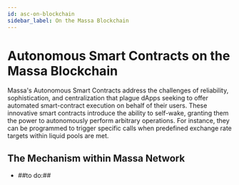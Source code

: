 ```yaml
---
id: asc-on-blockchain
sidebar_label: On the Massa Blockchain
---
```

# Autonomous Smart Contracts on the Massa Blockchain

Massa's Autonomous Smart Contracts address the challenges of reliability, sophistication, and centralization that plague dApps 
seeking to offer automated smart-contract execution on behalf of their users. 
These innovative smart contracts introduce the ability to self-wake, granting them the power to autonomously perform arbitrary operations. 
For instance, they can be programmed to trigger specific calls when predefined exchange rate targets within liquid pools are met.

## The Mechanism within Massa Network

 - ##to do:##
